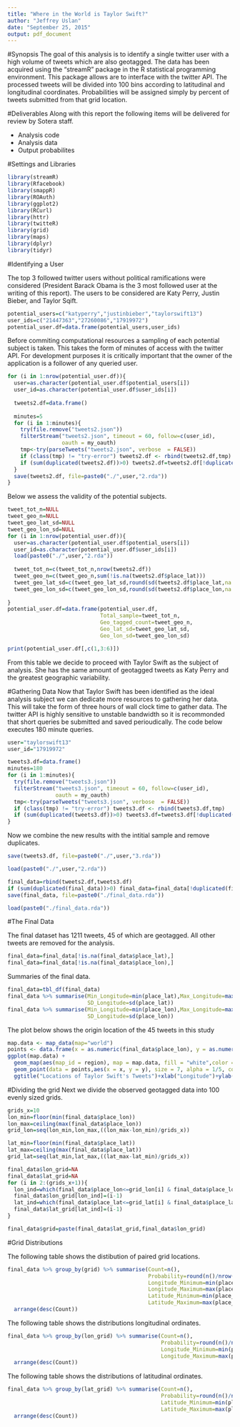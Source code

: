 ```yaml
---
title: "Where in the World is Taylor Swift?"
author: "Jeffrey Uslan"
date: "September 25, 2015"
output: pdf_document
---
```


#Synopsis
The goal of this analysis is to identify a single twitter user with a high volume of tweets which are also geotagged. The data has been acquired using the "streamR" package in the R statistical programming environment. This package allows are to interface with the twitter API. The processed tweets will be divided into 100 bins according to latitudinal and longitudinal coordinates. Probabilities will be assigned simply by percent of tweets submitted from that grid location.

#Deliverables
Along with this report the following items will be delivered for review by Sotera staff.

- Analysis code
- Analysis data
- Output probabilites

#Settings and Libraries


```r
library(streamR)
library(Rfacebook)
library(smappR)
library(ROAuth)
library(ggplot2)
library(RCurl)
library(httr)
library(twitteR)
library(grid)
library(maps)
library(dplyr)
library(tidyr)
```

#Identifying a User

The top 3 followed twitter users without political ramifications were considered (President Barack Obama is the 3 most followed user at the writing of this report). The users to be considered are Katy Perry, Justin Bieber, and Taylor Sqift. 

```r
potential_users=c("katyperry","justinbieber","taylorswift13")
user_ids=c("21447363","27260086","17919972")
potential_user.df=data.frame(potential_users,user_ids)
```

Before commiting computational resources a sampling of each potential subject is taken. This takes the form of minutes of access with the twitter API. For development purposes it is critically important that the owner of the application is a follower of any queried user. 

```r
for (i in 1:nrow(potential_user.df)){
  user=as.character(potential_user.df$potential_users[i])
  user_id=as.character(potential_user.df$user_ids[i])
  
  tweets2.df=data.frame()
  
  minutes=5
  for (i in 1:minutes){
    try(file.remove("tweets2.json"))
    filterStream("tweets2.json", timeout = 60, follow=c(user_id),
                 oauth = my_oauth)
    tmp<-try(parseTweets("tweets2.json", verbose  = FALSE))
    if (class(tmp) != "try-error") tweets2.df <- rbind(tweets2.df,tmp)
    if (sum(duplicated(tweets2.df))>0) tweets2.df=tweets2.df[!duplicated(tweets2.df),]
  }
  save(tweets2.df, file=paste0("./",user,"2.rda"))
}
```

Below we assess the validity of the potential subjects.

```r

tweet_tot_n=NULL
tweet_geo_n=NULL
tweet_geo_lat_sd=NULL
tweet_geo_lon_sd=NULL
for (i in 1:nrow(potential_user.df)){
  user=as.character(potential_user.df$potential_users[i])
  user_id=as.character(potential_user.df$user_ids[i])
  load(paste0("./",user,"2.rda"))
  
  tweet_tot_n=c(tweet_tot_n,nrow(tweets2.df))
  tweet_geo_n=c(tweet_geo_n,sum(!is.na(tweets2.df$place_lat)))
  tweet_geo_lat_sd=c(tweet_geo_lat_sd,round(sd(tweets2.df$place_lat,na.rm=TRUE),2))
  tweet_geo_lon_sd=c(tweet_geo_lon_sd,round(sd(tweets2.df$place_lon,na.rm=TRUE),2))
  
}
potential_user.df=data.frame(potential_user.df,
                             Total_sample=tweet_tot_n,
                             Geo_tagged_count=tweet_geo_n,
                             Geo_lat_sd=tweet_geo_lat_sd,
                             Geo_lon_sd=tweet_geo_lon_sd)

print(potential_user.df[,c(1,3:6)])
```

From this table we decide to proceed with Taylor Swift as the subject of analysis. She has the same amount of geotagged tweets as Katy Perry and the greatest geographic variability.


#Gathering Data
Now that Taylor Swift has been identified as the ideal analysis subject we can dedicate more resources to gathering her data. This will take the form of  three hours of wall clock time to gather data. The twitter API is highly sensitive to unstable bandwidth so it is recommonded that short queries be submitted and saved perioudically. The code below executes 180 minute queries. 

```r
user="taylorswift13"
user_id="17919972"

tweets3.df=data.frame()
minutes=180
for (i in 1:minutes){
  try(file.remove("tweets3.json"))
  filterStream("tweets3.json", timeout = 60, follow=c(user_id),
               oauth = my_oauth)
  tmp<-try(parseTweets("tweets3.json", verbose  = FALSE))
  if (class(tmp) != "try-error") tweets3.df <- rbind(tweets3.df,tmp)
  if (sum(duplicated(tweets3.df))>0) tweets3.df=tweets3.df[!duplicated(tweets3.df),]
}
```

Now we combine the new results with the intitial sample and remove duplicates.
```r
save(tweets3.df, file=paste0("./",user,"3.rda"))

load(paste0("./",user,"2.rda"))

final_data=rbind(tweets2.df,tweets3.df)
if (sum(duplicated(final_data))>0) final_data=final_data[!duplicated(final_data),]
save(final_data, file=paste0("./final_data.rda"))
```

```r
load(paste0("./final_data.rda"))
```

#The Final Data

The final dataset has 1211 tweets, 45 of which are geotagged. All other tweets are removed for the analysis.

```r
final_data=final_data[!is.na(final_data$place_lat),]
final_data=final_data[!is.na(final_data$place_lon),]
```

Summaries of the final data.

```r
final_data=tbl_df(final_data)
final_data %>% summarise(Min_Longitude=min(place_lat),Max_Longitude=max(place_lat),
                         SD_Longitude=sd(place_lat))
final_data %>% summarise(Min_Longitude=min(place_lon),Max_Longitude=max(place_lon),
                         SD_Longitude=sd(place_lon))
```

The plot below shows the origin location of the 45 tweets in this study

```r
map.data <- map_data(map="world")
points <- data.frame(x = as.numeric(final_data$place_lon), y = as.numeric(final_data$place_lat))
ggplot(map.data) + 
  geom_map(aes(map_id = region), map = map.data, fill = "white",color = "grey20", size = 0.25) + 
  geom_point(data = points,aes(x = x, y = y), size = 7, alpha = 1/5, color = "darkblue") +
  ggtitle("Locations of Taylor Swift's Tweets")+xlab("Longitude")+ylab("Latitude")
```

#Dividing the grid
Next we divide the observed geotagged data into 100 evenly sized grids.

```r
grids_x=10
lon_min=floor(min(final_data$place_lon))
lon_max=ceiling(max(final_data$place_lon))
grid_lon=seq(lon_min,lon_max,((lon_max-lon_min)/grids_x))

lat_min=floor(min(final_data$place_lat))
lat_max=ceiling(max(final_data$place_lat))
grid_lat=seq(lat_min,lat_max,((lat_max-lat_min)/grids_x))

final_data$lon_grid=NA
final_data$lat_grid=NA
for (i in 2:(grids_x+1)){
  lon_ind=which(final_data$place_lon<=grid_lon[i] & final_data$place_lon>=grid_lon[i-1])
  final_data$lon_grid[lon_ind]=(i-1)
  lat_ind=which(final_data$place_lat<=grid_lat[i] & final_data$place_lat>=grid_lat[i-1])
  final_data$lat_grid[lat_ind]=(i-1)
}

final_data$grid=paste(final_data$lat_grid,final_data$lon_grid)
```



#Grid Distributions

The following table shows the distibution of paired grid locations.
```r
final_data %>% group_by(grid) %>% summarise(Count=n(),
                                            Probability=round(n()/nrow(final_data),4),                            
                                            Longitude_Minimum=min(place_lon),
                                            Longitude_Maximum=max(place_lon),
                                            Latitude_Minimum=min(place_lat),
                                            Latitude_Maximum=max(place_lat)) %>% 
  arrange(desc(Count))

```


The following table shows the distributions longitudinal ordinates.
```r
final_data %>% group_by(lon_grid) %>% summarise(Count=n(),
                                                Probability=round(n()/nrow(final_data),4),                            
                                                Longitude_Minimum=min(place_lon),
                                                Longitude_Maximum=max(place_lon)) %>% 
  arrange(desc(Count))
```

The following table shows the distributions of latitudinal ordinates.

```r
final_data %>% group_by(lat_grid) %>% summarise(Count=n(),
                                                Probability=round(n()/nrow(final_data),4),                            
                                                Latitude_Minimum=min(place_lat),
                                                Latitude_Maximum=max(place_lat)) %>% 
  arrange(desc(Count))
```